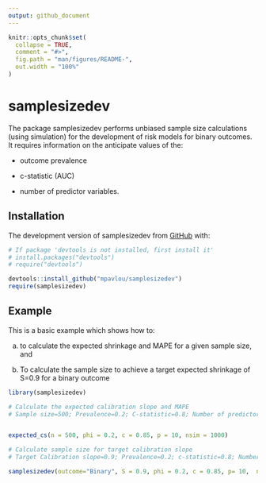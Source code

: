 ```yaml
---
output: github_document
---
```


<!-- README.md is generated from README.Rmd. Please edit that file -->

```r
knitr::opts_chunk$set(
  collapse = TRUE,
  comment = "#>",
  fig.path = "man/figures/README-",
  out.width = "100%"
)
```

# samplesizedev

<!-- badges: start -->
<!-- badges: end -->

The package samplesizedev performs unbiased sample size calculations (using simulation) for the development of risk models for binary outcomes. It requires information on the anticipate values of the:

* outcome prevalence

* c-statistic (AUC)

* number of predictor variables.


## Installation

The development version of samplesizedev from [GitHub](https://github.com/) with:

``` r
# If package 'devtools is not installed, first install it'
# install.packages("devtools")
# require("devtools")

devtools::install_github("mpavlou/samplesizedev")
require(samplesizedev)
```

## Example

This is a basic example which shows how to:

a) to calculate the expected shrinkage and MAPE for a given sample size, and 

b) To calculate the sample size to achieve a target expected shrinkage of S=0.9 for a binary outcome

```r
library(samplesizedev)

# Calculate the expected calibration slope and MAPE
# Sample size=500; Prevalence=0.2; C-statistic=0.8; Number of predictors=10; 


expected_cs(n = 500, phi = 0.2, c = 0.85, p = 10, nsim = 1000)

# Calculate sample size for target calibration slope
# Target Calibration slope=0.9; Prevalence=0.2; c-statistic=0.8; Number of predictors=10; 

samplesizedev(outcome="Binary", S = 0.9, phi = 0.2, c = 0.85, p= 10,  nsim = 1000)


```


